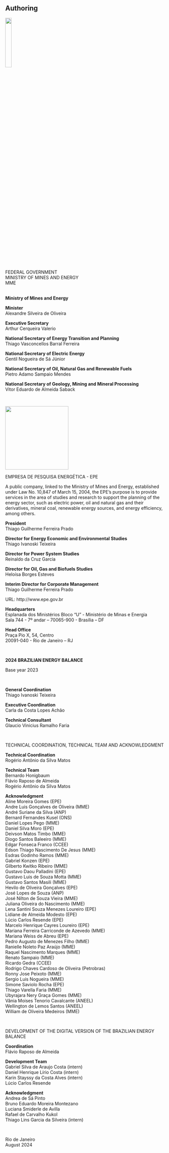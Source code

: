 
:::{.nao-mostrar}
# Authoring {.unnumbered}
:::

![](../img/governo_federal.png){fig-align="center" width=20% style="margin-bottom: 0;"}

:::{.centro}
FEDERAL GOVERNMENT \
MINISTRY OF MINES AND ENERGY \
MME

\
**Ministry of Mines and Energy**

**Minister** \
Alexandre Silveira de Oliveira

**Executive Secretary** \
Arthur Cerqueira Valerio

**National Secretary of Energy Transition and Planning** \
Thiago Vasconcellos Barral Ferreira

**National Secretary of Electric Energy** \
Gentil Nogueira de Sá Júnior

**National Secretary of Oil, Natural Gas and Renewable Fuels** \
Pietro Adamo Sampaio Mendes

**National Secretary of Geology, Mining and Mineral Processing** \
Vitor Eduardo de Almeida Saback

\

![](../img/epe.png){fig-align="center" width=200px style="margin-bottom: 0;"}

EMPRESA DE PESQUISA ENERGÉTICA - EPE

A public company, linked to the Ministry of Mines and Energy, established under Law No. 10,847 of March 15, 2004, the EPE’s purpose is to provide services in the area of studies and research to support the planning of the energy sector, such as electric power, oil and natural gas and their derivatives, mineral coal, renewable energy sources, and energy efficiency, among others.

**President** \
Thiago Guilherme Ferreira Prado

**Director for Energy Economic and Environmental Studies** \
Thiago Ivanoski Teixeira

**Director for Power System Studies** \
Reinaldo da Cruz Garcia

**Director for Oil, Gas and Biofuels Studies** \
Heloísa Borges Esteves

**Interim Director for Corporate Management** \
Thiago Guilherme Ferreira Prado

URL: http://www.epe.gov.br

**Headquarters** \
Esplanada dos Ministérios Bloco "U" - Ministério de Minas e Energia \
Sala 744 - 7º andar – 70065-900 - Brasília – DF

**Head Office** \
Praça Pio X, 54, Centro \
20091-040 - Rio de Janeiro – RJ

\

:::{.grande}
**2024 BRAZILIAN ENERGY BALANCE** 
:::
Base year 2023

\

**General Coordination** \
Thiago Ivanoski Teixeira

**Executive Coordination** \
Carla da Costa Lopes Achão

**Technical Consultant** \
Glaucio Vinicius Ramalho Faria

\

TECHNICAL COORDINATION, TECHNICAL TEAM AND ACKNOWLEDGMENT

**Technical Coordination**  \
Rogério Antônio da Silva Matos  \

**Technical Team**  \
Bernardo Honigbaum  \
Flávio Raposo de Almeida  \
Rogério Antônio da Silva Matos  \

**Acknowledgment**  \
Aline Moreira Gomes (EPE)  \
Andre Luis Gonçalves de Oliveira (MME)  \
André Suriane da Silva (ANP)  \
Bernard Fernandes Kusel (ONS)  \
Daniel Lopes Pego (MME)  \
Daniel Silva Moro (EPE)  \
Deivson Matos Timbo (MME)  \
Diogo Santos Baleeiro (MME)  \
Edgar Fonseca Franco (CCEE)  \
Edson Thiago Nascimento De Jesus (MME)  \
Esdras Godinho Ramos (MME)  \
Gabriel Konzen (EPE)  \
Gilberto Kwitko Ribeiro (MME)  \
Gustavo Daou Palladini (EPE)  \
Gustavo Luis de Souza Motta (MME)  \
Gustavo Santos Masili (MME)  \
Hevilo de Oliveira Gonçalves (EPE)  \
José Lopes de Souza (ANP)  \
José Nilton de Souza Vieira (MME)  \
Juliana Oliveira do Nascimento (MME)  \
Lena Santini Souza Menezes Loureiro (EPE)  \
Lidiane de Almeida Modesto (EPE)  \
Lúcio Carlos Resende (EPE)  \
Marcelo Henrique Cayres Loureiro (EPE)  \
Mariana Ferreira Carriconde de Azevedo (MME)  \
Mariana Weiss de Abreu (EPE)  \
Pedro Augusto de Menezes Filho (MME)  \
Ranielle Noleto Paz Araújo (MME)  \
Raquel Nascimento Marques (MME)  \
Renato Sampaio (MME)  \
Ricardo Gedra (CCEE)  \
Rodrigo Chaves Cardoso de Oliveira (Petrobras)  \
Ronny Jose Peixoto (MME)  \
Sergio Luis Nogueira (MME)  \
Simone Saviolo Rocha (EPE)  \
Thiago Varella Faria (MME)  \
Ubyrajara Nery Graça Gomes (MME)  \
Vânia Moises Tenorio Cavalcante (ANEEL)  \
Wellington de Lemos Santos (ANEEL)  \
William de Oliveira Medeiros (MME)  \

\

DEVELOPMENT OF THE DIGITAL VERSION OF THE BRAZILIAN ENERGY BALANCE

**Coordination**  \
Flávio Raposo de Almeida  \

**Development Team**  \
Gabriel Silva de Araujo Costa (intern)  \
Daniel Henrique Lírio Costa (intern)  \
Karin Stayssy da Costa Alves (intern)  \
Lúcio Carlos Resende  \

**Acknowledgment**  \
Andrea de Sá Pinto  \
Bruno Eduardo Moreira Montezano  \
Luciana Smiderle de Avilla  \
Rafael de Carvalho Kukol  \
Thiago Lins Garcia da Silveira (intern)  \

\

Rio de Janeiro \
August 2024
:::

